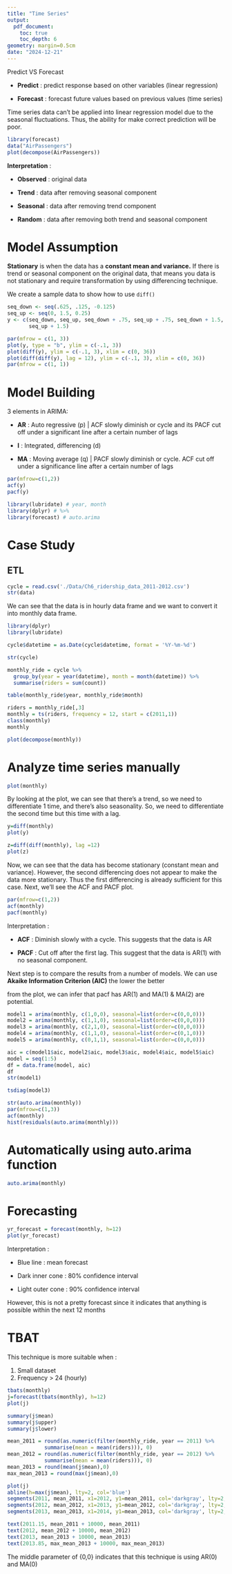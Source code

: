 ```yaml
---
title: "Time Series"
output: 
  pdf_document:
    toc: true
    toc_depth: 6
geometry: margin=0.5cm
date: "2024-12-21"
---
```


Predict VS Forecast

-   **Predict** : predict response based on other variables (linear regression)

-   **Forecast** : forecast future values based on previous values (time series)

Time series data can't be applied into linear regression model due to the seasonal fluctuations. Thus, the ability for make correct prediction will be poor.

```r
library(forecast)
data("AirPassengers")
plot(decompose(AirPassengers))
```

**Interpretation** :

-   **Observed** : original data

-   **Trend** : data after removing seasonal component

-   **Seasonal** : data after removing trend component

-   **Random** : data after removing both trend and seasonal component

# Model Assumption

**Stationary** is when the data has a **constant mean and variance.** If there is trend or seasonal component on the original data, that means you data is not stationary and require transformation by using differencing technique.

We create a sample data to show how to use `diff()`

```r
seq_down <- seq(.625, .125, -0.125)
seq_up <- seq(0, 1.5, 0.25)
y <- c(seq_down, seq_up, seq_down + .75, seq_up + .75, seq_down + 1.5, 
       seq_up + 1.5)

par(mfrow = c(1, 3))
plot(y, type = "b", ylim = c(-.1, 3))
plot(diff(y), ylim = c(-.1, 3), xlim = c(0, 36))
plot(diff(diff(y), lag = 12), ylim = c(-.1, 3), xlim = c(0, 36))
par(mfrow = c(1, 1))
```

# Model Building

3 elements in ARIMA:

-   **AR** : Auto regressive (p) \| ACF slowly diminish or cycle and its PACF cut off under a significant line after a certain number of lags

-   **I** : Integrated, differencing (d)

-   **MA** : Moving average (q) \| PACF slowly diminish or cycle. ACF cut off under a significance line after a certain number of lags

```r
par(mfrow=c(1,2))
acf(y)
pacf(y)
```

```r
library(lubridate) # year, month
library(dplyr) # %>%
library(forecast) # auto.arima
```

# Case Study

## ETL

```r
cycle = read.csv('./Data/Ch6_ridership_data_2011-2012.csv')
str(data)
```

We can see that the data is in hourly data frame and we want to convert it into monthly data frame.

```r
library(dplyr)
library(lubridate)

cycle$datetime = as.Date(cycle$datetime, format = '%Y-%m-%d')

str(cycle)

monthly_ride = cycle %>% 
  group_by(year = year(datetime), month = month(datetime)) %>%
  summarise(riders = sum(count))
```

```r
table(monthly_ride$year, monthly_ride$month)
```

```r
riders = monthly_ride[,3]
monthly = ts(riders, frequency = 12, start = c(2011,1))
class(monthly)
monthly
```

```r
plot(decompose(monthly))
```

# Analyze time series manually

```r
plot(monthly)
```

By looking at the plot, we can see that there's a trend, so we need to differentiate 1 time, and there's also seasonality. So, we need to differentiate the second time but this time with a lag.

```r
y=diff(monthly)
plot(y)
```

```r
z=diff(diff(monthly), lag =12)
plot(z)
```

Now, we can see that the data has become stationary (constant mean and variance). However, the second differencing does not appear to make the data more stationary. Thus the first differencing is already sufficient for this case. Next, we'll see the ACF and PACF plot.

```r
par(mfrow=c(1,2))
acf(monthly)
pacf(monthly)
```

Interpretation :

-   **ACF** : Diminish slowly with a cycle. This suggests that the data is AR

-   **PACF** : Cut off after the first lag. This suggest that the data is AR(1) with no seasonal component.

Next step is to compare the results from a number of models. We can use **Akaike Information Criterion (AIC)** the lower the better

from the plot, we can infer that pacf has AR(1) and MA(1) & MA(2) are potential.

```r
model1 = arima(monthly, c(1,0,0), seasonal=list(order=c(0,0,0)))
model2 = arima(monthly, c(1,1,0), seasonal=list(order=c(0,0,0)))
model3 = arima(monthly, c(2,1,0), seasonal=list(order=c(0,0,0)))
model4 = arima(monthly, c(1,1,0), seasonal=list(order=c(0,1,0)))
model5 = arima(monthly, c(0,1,1), seasonal=list(order=c(0,0,0)))

aic = c(model1$aic, model2$aic, model3$aic, model4$aic, model5$aic)
model = seq(1:5)
df = data.frame(model, aic)
df
str(model1)
```

```r
tsdiag(model3)
```

```r
str(auto.arima(monthly))
par(mfrow=c(1,3))
acf(monthly)
hist(residuals(auto.arima(monthly)))
```

# Automatically using auto.arima function

```r
auto.arima(monthly)
```

# Forecasting

```r
yr_forecast = forecast(monthly, h=12)
plot(yr_forecast)
```

Interpretation :

-   Blue line : mean forecast

-   Dark inner cone : 80% confidence interval

-   Light outer cone : 90% confidence interval

However, this is not a pretty forecast since it indicates that anything is possible within the next 12 months

# TBAT

This technique is more suitable when :

1.  Small dataset
2.  Frequency \> 24 (hourly)

```r
tbats(monthly)
j=forecast(tbats(monthly), h=12)
plot(j)
```

```r
summary(j$mean)
summary(j$upper)
summary(j$lower)
```

```r
mean_2011 = round(as.numeric(filter(monthly_ride, year == 2011) %>%
			summarise(mean = mean(riders))), 0)
mean_2012 = round(as.numeric(filter(monthly_ride, year == 2012) %>%
			summarise(mean = mean(riders))), 0)
mean_2013 = round(mean(j$mean),0)
max_mean_2013 = round(max(j$mean),0)
```

```r
plot(j)
abline(h=max(j$mean), lty=2, col='blue')
segments(2011, mean_2011, x1=2012, y1=mean_2011, col='darkgray', lty=2, lwd=2)
segments(2012, mean_2012, x1=2013, y1=mean_2012, col='darkgray', lty=2, lwd=2)
segments(2013, mean_2013, x1=2014, y1=mean_2013, col='darkgray', lty=2, lwd=2)

text(2011.15, mean_2011 + 10000, mean_2011)
text(2012, mean_2012 + 10000, mean_2012)
text(2013, mean_2013 + 10000, mean_2013)
text(2013.85, max_mean_2013 + 10000, max_mean_2013)
```

The middle parameter of {0,0} indicates that this technique is using AR(0) and MA(0)
